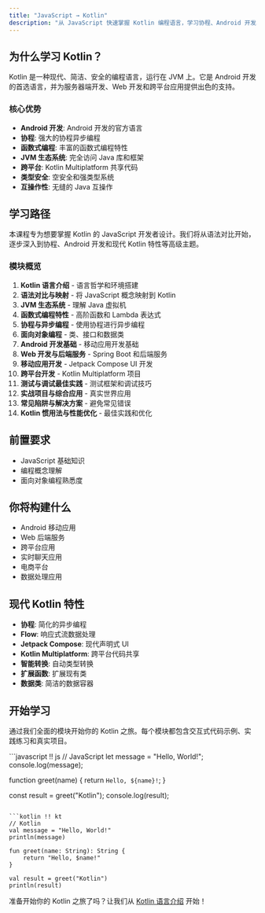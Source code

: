 ```yaml
---
title: "JavaScript → Kotlin"
description: "从 JavaScript 快速掌握 Kotlin 编程语言，学习协程、Android 开发、函数式编程和 JVM 生态系统"
---
```

## 为什么学习 Kotlin？

Kotlin 是一种现代、简洁、安全的编程语言，运行在 JVM 上。它是 Android 开发的首选语言，并为服务器端开发、Web 开发和跨平台应用提供出色的支持。

### 核心优势

- **Android 开发**: Android 开发的官方语言
- **协程**: 强大的协程异步编程
- **函数式编程**: 丰富的函数式编程特性
- **JVM 生态系统**: 完全访问 Java 库和框架
- **跨平台**: Kotlin Multiplatform 共享代码
- **类型安全**: 空安全和强类型系统
- **互操作性**: 无缝的 Java 互操作

## 学习路径

本课程专为想要掌握 Kotlin 的 JavaScript 开发者设计。我们将从语法对比开始，逐步深入到协程、Android 开发和现代 Kotlin 特性等高级主题。

### 模块概览

1. **Kotlin 语言介绍** - 语言哲学和环境搭建
2. **语法对比与映射** - 将 JavaScript 概念映射到 Kotlin
3. **JVM 生态系统** - 理解 Java 虚拟机
4. **函数式编程特性** - 高阶函数和 Lambda 表达式
5. **协程与异步编程** - 使用协程进行异步编程
6. **面向对象编程** - 类、接口和数据类
7. **Android 开发基础** - 移动应用开发基础
8. **Web 开发与后端服务** - Spring Boot 和后端服务
9. **移动应用开发** - Jetpack Compose UI 开发
10. **跨平台开发** - Kotlin Multiplatform 项目
11. **测试与调试最佳实践** - 测试框架和调试技巧
12. **实战项目与综合应用** - 真实世界应用
13. **常见陷阱与解决方案** - 避免常见错误
14. **Kotlin 惯用法与性能优化** - 最佳实践和优化

## 前置要求

- JavaScript 基础知识
- 编程概念理解
- 面向对象编程熟悉度

## 你将构建什么

- Android 移动应用
- Web 后端服务
- 跨平台应用
- 实时聊天应用
- 电商平台
- 数据处理应用

## 现代 Kotlin 特性

- **协程**: 简化的异步编程
- **Flow**: 响应式流数据处理
- **Jetpack Compose**: 现代声明式 UI
- **Kotlin Multiplatform**: 跨平台代码共享
- **智能转换**: 自动类型转换
- **扩展函数**: 扩展现有类
- **数据类**: 简洁的数据容器

## 开始学习

通过我们全面的模块开始你的 Kotlin 之旅。每个模块都包含交互式代码示例、实践练习和真实项目。

<UniversalEditor title="Hello Kotlin" compare={true}>
```javascript !! js
// JavaScript
let message = "Hello, World!";
console.log(message);

function greet(name) {
    return `Hello, ${name}!`;
}

const result = greet("Kotlin");
console.log(result);
```

```kotlin !! kt
// Kotlin
val message = "Hello, World!"
println(message)

fun greet(name: String): String {
    return "Hello, $name!"
}

val result = greet("Kotlin")
println(result)
```
</UniversalEditor>

准备开始你的 Kotlin 之旅了吗？让我们从 [Kotlin 语言介绍](/js2kotlin/module-00-kotlin-introduction) 开始！ 